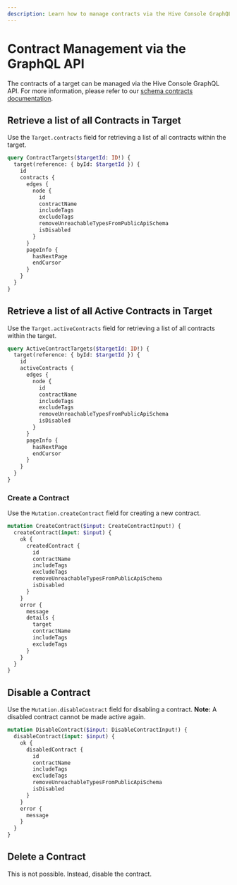 ```yaml
---
description: Learn how to manage contracts via the Hive Console GraphQL API.
---
```


# Contract Management via the GraphQL API

The contracts of a target can be managed via the Hive Console GraphQL API. For more information,
please refer to our [schema contracts documentation](/docs/schema-registry/contracts).

## Retrieve a list of all Contracts in Target

Use the `Target.contracts` field for retrieving a list of all contracts within the target.

```graphql
query ContractTargets($targetId: ID!) {
  target(reference: { byId: $targetId }) {
    id
    contracts {
      edges {
        node {
          id
          contractName
          includeTags
          excludeTags
          removeUnreachableTypesFromPublicApiSchema
          isDisabled
        }
      }
      pageInfo {
        hasNextPage
        endCursor
      }
    }
  }
}
```

## Retrieve a list of all Active Contracts in Target

Use the `Target.activeContracts` field for retrieving a list of all contracts within the target.

```graphql
query ActiveContractTargets($targetId: ID!) {
  target(reference: { byId: $targetId }) {
    id
    activeContracts {
      edges {
        node {
          id
          contractName
          includeTags
          excludeTags
          removeUnreachableTypesFromPublicApiSchema
          isDisabled
        }
      }
      pageInfo {
        hasNextPage
        endCursor
      }
    }
  }
}
```

### Create a Contract

Use the `Mutation.createContract` field for creating a new contract.

```graphql
mutation CreateContract($input: CreateContractInput!) {
  createContract(input: $input) {
    ok {
      createdContract {
        id
        contractName
        includeTags
        excludeTags
        removeUnreachableTypesFromPublicApiSchema
        isDisabled
      }
    }
    error {
      message
      details {
        target
        contractName
        includeTags
        excludeTags
      }
    }
  }
}
```

## Disable a Contract

Use the `Mutation.disableContract` field for disabling a contract. **Note:** A disabled contract
cannot be made active again.

```graphql
mutation DisableContract($input: DisableContractInput!) {
  disableContract(input: $input) {
    ok {
      disabledContract {
        id
        contractName
        includeTags
        excludeTags
        removeUnreachableTypesFromPublicApiSchema
        isDisabled
      }
    }
    error {
      message
    }
  }
}
```

## Delete a Contract

This is not possible. Instead, disable the contract.
